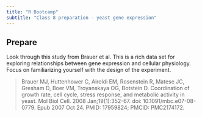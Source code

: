 ```yaml
---
title: "R Bootcamp"
subtitle: "Class 8 preparation - yeast gene expression"
---
```


## Prepare

Look through this study from Brauer et al. This is a rich data set for exploring relationships between gene expression and cellular physiology. Focus on familiarizing yourself with the design of the experiment.

> Brauer MJ, Huttenhower C, Airoldi EM, Rosenstein R, Matese JC, Gresham D, Boer VM, Troyanskaya OG, Botstein D. Coordination of growth rate, cell cycle, stress response, and metabolic activity in yeast. Mol Biol Cell. 2008 Jan;19(1):352-67. doi: 10.1091/mbc.e07-08-0779. Epub 2007 Oct 24. PMID: 17959824; PMCID: PMC2174172.
